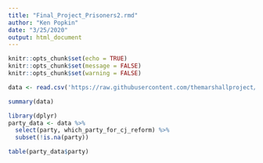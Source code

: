 ```yaml
---
title: "Final_Project_Prisoners2.rmd"
author: "Ken Popkin"
date: "3/25/2020"
output: html_document
---
```


```r
knitr::opts_chunk$set(echo = TRUE)
knitr::opts_chunk$set(message = FALSE)
knitr::opts_chunk$set(warning = FALSE)
```

```r
data <- read.csv('https://raw.githubusercontent.com/themarshallproject/incarcerated_survey/master/data/incarcerated_survey_responses-marshallproject_slate-march_2019.csv')

summary(data)
```

```r
library(dplyr)
party_data <- data %>%
  select(party, which_party_for_cj_reform) %>%
  subset(!is.na(party)) 

table(party_data$party)
```

